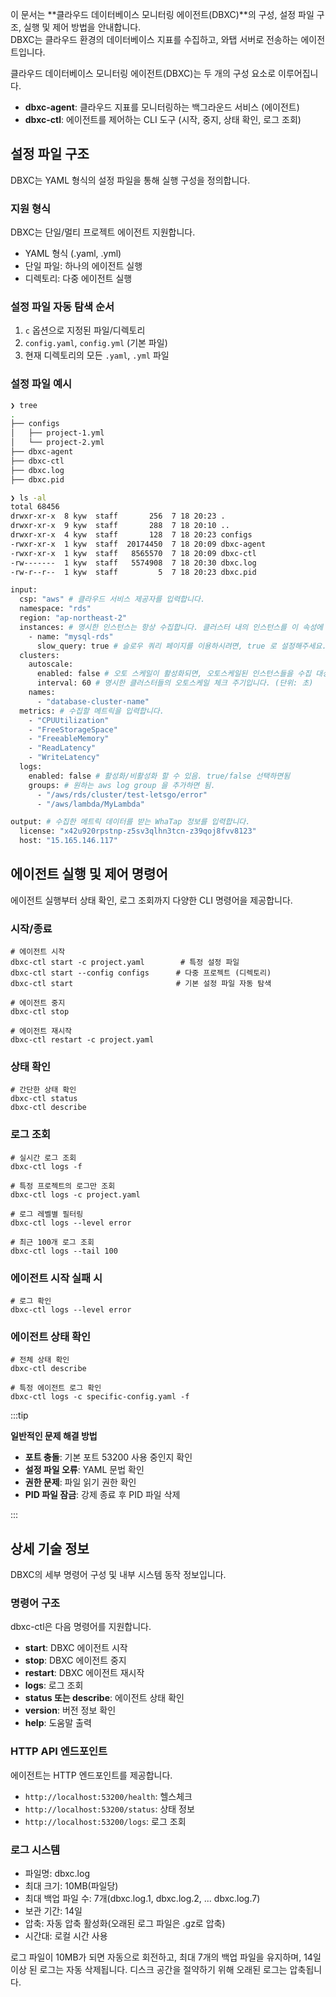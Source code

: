 이 문서는 **클라우드 데이터베이스 모니터링 에이전트(DBXC)**의 구성, 설정 파일 구조, 실행 및 제어 방법을 안내합니다.  
DBXC는 클라우드 환경의 데이터베이스 지표를 수집하고, 와탭 서버로 전송하는 에이전트입니다.

클라우드 데이터베이스 모니터링 에이전트(DBXC)는 두 개의 구성 요소로 이루어집니다.

- **dbxc-agent**: 클라우드 지표를 모니터링하는 백그라운드 서비스 (에이전트)
- **dbxc-ctl**: 에이전트를 제어하는 CLI 도구 (시작, 중지, 상태 확인, 로그 조회)

## 설정 파일 구조

DBXC는 YAML 형식의 설정 파일을 통해 실행 구성을 정의합니다.

### 지원 형식

DBXC는 단일/멀티 프로젝트 에이전트 지원합니다.

- YAML 형식 (.yaml, .yml)
- 단일 파일: 하나의 에이전트 실행
- 디렉토리: 다중 에이전트 실행

### 설정 파일 자동 탐색 순서

1. `c` 옵션으로 지정된 파일/디렉토리
2. `config.yaml`, `config.yml` (기본 파일)
3. 현재 디렉토리의 모든 `.yaml`, `.yml` 파일

### 설정 파일 예시

```bash title="디렉토리 tree 예시"
❯ tree
.
├── configs
│   ├── project-1.yml
│   └── project-2.yml
├── dbxc-agent
├── dbxc-ctl
├── dbxc.log
├── dbxc.pid

❯ ls -al
total 68456
drwxr-xr-x  8 kyw  staff       256  7 18 20:23 .
drwxr-xr-x  9 kyw  staff       288  7 18 20:10 ..
drwxr-xr-x  4 kyw  staff       128  7 18 20:23 configs
-rwxr-xr-x  1 kyw  staff  20174450  7 18 20:09 dbxc-agent
-rwxr-xr-x  1 kyw  staff   8565570  7 18 20:09 dbxc-ctl
-rw-------  1 kyw  staff   5574908  7 18 20:30 dbxc.log
-rw-r--r--  1 kyw  staff         5  7 18 20:23 dbxc.pid
```

```bash title="yml 예시"
input:
  csp: "aws" # 클라우드 서비스 제공자를 입력합니다.
  namespace: "rds"
  region: "ap-northeast-2"
  instances: # 명시한 인스턴스는 항상 수집합니다. 클러스터 내의 인스턴스를 이 속성에 명시하면, 오토스케일 여부와 관계없이 항상 수집합니다.
    - name: "mysql-rds"
      slow_query: true # 슬로우 쿼리 페이지를 이용하시려면, true 로 설정해주세요.
  clusters:
    autoscale:
      enabled: false # 오토 스케일이 활성화되면, 오토스케일된 인스턴스들을 수집 대상에서 추가하거나 삭제합니다
      interval: 60 # 명시한 클러스터들의 오토스케일 체크 주기입니다. (단위: 초)
    names:
      - "database-cluster-name"
  metrics: # 수집할 메트릭을 입력합니다.
    - "CPUUtilization"
    - "FreeStorageSpace"
    - "FreeableMemory"
    - "ReadLatency"
    - "WriteLatency"
  logs:
    enabled: false # 활성화/비활성화 할 수 있음. true/false 선택하면됨
    groups: # 원하는 aws log group 을 추가하면 됨.
      - "/aws/rds/cluster/test-letsgo/error"
      - "/aws/lambda/MyLambda"

output: # 수집한 메트릭 데이터를 받는 WhaTap 정보를 입력합니다.
  license: "x42u920rpstnp-z5sv3qlhn3tcn-z39qoj8fvv8123"
  host: "15.165.146.117"
```

## 에이전트 실행 및 제어 명령어

에이전트 실행부터 상태 확인, 로그 조회까지 다양한 CLI 명령어을 제공합니다.

### 시작/종료

```
# 에이전트 시작
dbxc-ctl start -c project.yaml        # 특정 설정 파일
dbxc-ctl start --config configs      # 다중 프로젝트 (디렉토리)
dbxc-ctl start                       # 기본 설정 파일 자동 탐색

# 에이전트 중지
dbxc-ctl stop

# 에이전트 재시작
dbxc-ctl restart -c project.yaml
```

### 상태 확인

```
# 간단한 상태 확인
dbxc-ctl status
dbxc-ctl describe
```

### 로그 조회

```
# 실시간 로그 조회
dbxc-ctl logs -f

# 특정 프로젝트의 로그만 조회
dbxc-ctl logs -c project.yaml

# 로그 레벨별 필터링
dbxc-ctl logs --level error

# 최근 100개 로그 조회
dbxc-ctl logs --tail 100
```

### 에이전트 시작 실패 시

```
# 로그 확인
dbxc-ctl logs --level error
```

### 에이전트 상태 확인

```
# 전체 상태 확인
dbxc-ctl describe

# 특정 에이전트 로그 확인
dbxc-ctl logs -c specific-config.yaml -f
```

:::tip

**일반적인 문제 해결 방법**

- **포트 충돌**: 기본 포트 53200 사용 중인지 확인
- **설정 파일 오류**: YAML 문법 확인
- **권한 문제**: 파일 읽기 권한 확인
- **PID 파일 잠금**: 강제 종료 후 PID 파일 삭제

:::

## 상세 기술 정보

DBXC의 세부 명령어 구성 및 내부 시스템 동작 정보입니다.

### 명령어 구조

dbxc-ctl은 다음 명령어를 지원합니다.

- **start**: DBXC 에이전트 시작
- **stop**: DBXC 에이전트 중지
- **restart**: DBXC 에이전트 재시작
- **logs**: 로그 조회
- **status 또는 describe**: 에이전트 상태 확인
- **version**: 버전 정보 확인
- **help**: 도움말 출력

### HTTP API 엔드포인트

에이전트는 HTTP 엔드포인트를 제공합니다.

- `http://localhost:53200/health`: 헬스체크
- `http://localhost:53200/status`: 상태 정보
- `http://localhost:53200/logs`: 로그 조회

### 로그 시스템

- 파일명: dbxc.log
- 최대 크기: 10MB(파일당)
- 최대 백업 파일 수: 7개(dbxc.log.1, dbxc.log.2, ... dbxc.log.7)
- 보관 기간: 14일
- 압축: 자동 압축 활성화(오래된 로그 파일은 .gz로 압축)
- 시간대: 로컬 시간 사용

로그 파일이 10MB가 되면 자동으로 회전하고, 최대 7개의 백업 파일을 유지하며, 14일 이상 된 로그는 자동 삭제됩니다. 
디스크 공간을 절약하기 위해 오래된 로그는 압축됩니다.